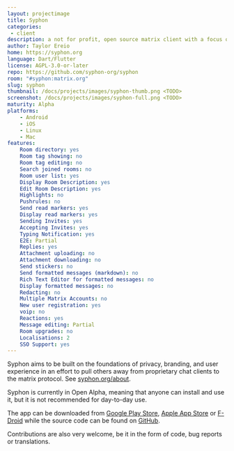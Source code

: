 ```yaml
---
layout: projectimage
title: Syphon
categories:
 - client
description: a not for profit, open source matrix client with a focus on privacy and ease of use
author: Taylor Ereio
home: https://syphon.org
language: Dart/Flutter
license: AGPL-3.0-or-later
repo: https://github.com/syphon-org/syphon
room: "#syphon:matrix.org"
slug: syphon
thumbnail: /docs/projects/images/syphon-thumb.png <TODO>
screenshot: /docs/projects/images/syphon-full.png <TODO>
maturity: Alpha
platforms:
    - Android
    - iOS
    - Linux
    - Mac
features:
    Room directory: yes
    Room tag showing: no
    Room tag editing: no
    Search joined rooms: no
    Room user list: yes
    Display Room Description: yes
    Edit Room Description: yes
    Highlights: no
    Pushrules: no
    Send read markers: yes
    Display read markers: yes
    Sending Invites: yes
    Accepting Invites: yes
    Typing Notification: yes
    E2E: Partial
    Replies: yes
    Attachment uploading: no
    Attachment downloading: no
    Send stickers: no
    Send formatted messages (markdown): no
    Rich Text Editor for formatted messages: no
    Display formatted messages: no
    Redacting: no
    Multiple Matrix Accounts: no
    New user registration: yes
    voip: no
    Reactions: yes
    Message editing: Partial
    Room upgrades: no
    Localisations: 2
    SSO Support: yes
---
```


Syphon aims to be built on the foundations of privacy, branding, and user experience in an effort to pull others away from proprietary chat clients to the matrix protocol. See [syphon.org/about](https://www.syphon.org/about).

Syphon is currently in Open Alpha, meaning that anyone can install and use it, but it is not recommended for day-to-day use.

The app can be downloaded from [Google Play Store](https://play.google.com/store/apps/details?id=org.tether.tether), [Apple App Store](https://apps.apple.com/us/app/syphon/id1496285352) or [F-Droid](https://f-droid.org/packages/org.tether.tether) while the source code can be found on [GitHub](https://github.com/syphon-org/syphon).

Contributions are also very welcome, be it in the form of code, bug reports or translations.
